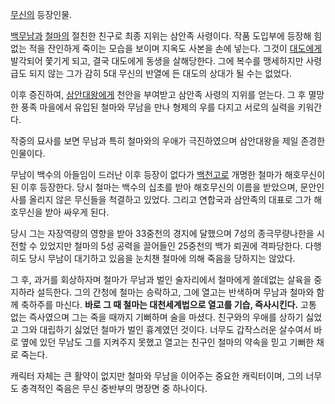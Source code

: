 

[[무신]]의 등장인물.

[[백무남]]과 [[철마]]의 절친한 친구로 최종 지위는 삼안족 사령이다.
작품 도입부에 등장해 힘 없는 적을 잔인하게 죽이는 모습을 보이며 지옥도 사본을 손에 넣는다.
그것이 [[대도]]에게 발각되어 쫓기게 되고, 결국 대도에게 동생을 살해당한다.
그에 복수를 맹세하지만 사령급도 되지 않는 그가 감히 5대 무신의 반열에 든 대도의 상대가 될 수는 없었다.

이후 증진하여, [[삼안대왕]]에게 천안을 부여받고 삼안족 사령의 지위를 얻는다.
그 후 멸망한 풍족 마을에서 유입된 철마와 무남을 만나 형제의 우를 다지고 서로의 실력을 키워간다.

작중의 묘사를 보면 무남과 특히 철마와의 우애가 극진하였으며 삼안대왕을 제일 존경한 인물이다.

무남이 백수의 아들임이 드러난 이후 등장이 없다가 [[백천고]]로 개명한 철마가 해호무신이 된 이후 등장한다.
당시 철마는 백수의 십초를 받아 해호무신의 이름을 받았으며, 문안인사를 올리지 않은 무신들을 척결하고 있었다. 그리고 연합국과 삼안족의 대표로 그가 해호무신을 받아 싸우게 된다.

당시 그는 자장역량의 영향을 받아 33중천의 경지에 달했으며  7성의 종극무량나한을 시전할 수 있었지만 철마의 5성 공력을 끌어들인 25중천의 백가 뢰권에 격파당한다.
다행히도 당시 무남이 대기하고 있음을 눈치챈 철마에 의해 죽음을 당하지는 않았다. 

그 후, 과거를 회상하자며 철마가 무남과 벌인 술자리에서 철마에게 쓸데없는 살육을 중지하라 설득한다. 그의 간청에 철마는 승락하고, 그에 열고는 반색하며 무남과 철마와 함께 축하주를 마신다. '''바로 그 때 철마는 대천세계법으로 열고를 기습, 즉사시킨다.''' 고통 없는 즉사였으며 그는 죽을 때까지 기뻐하며 술을 마셨다. 친구와의 우애를 상하기 싫었고 그와 대립하기 싫었던 철마가 벌인 흉계였던 것이다.
너무도 갑작스러운 살수여서 바로 옆에 있던 무남도 그를 지켜주지 못했고 열고는 친구인 철마의 약속을 믿고 기뻐한 채로 죽는다.

캐릭터 자체는 큰 활약이 없지만 철마와 무남을 이어주는 중요한 캐릭터이며, 그의 너무도 충격적인 죽음은 무신 중반부의 명장면 중 하나이다.
